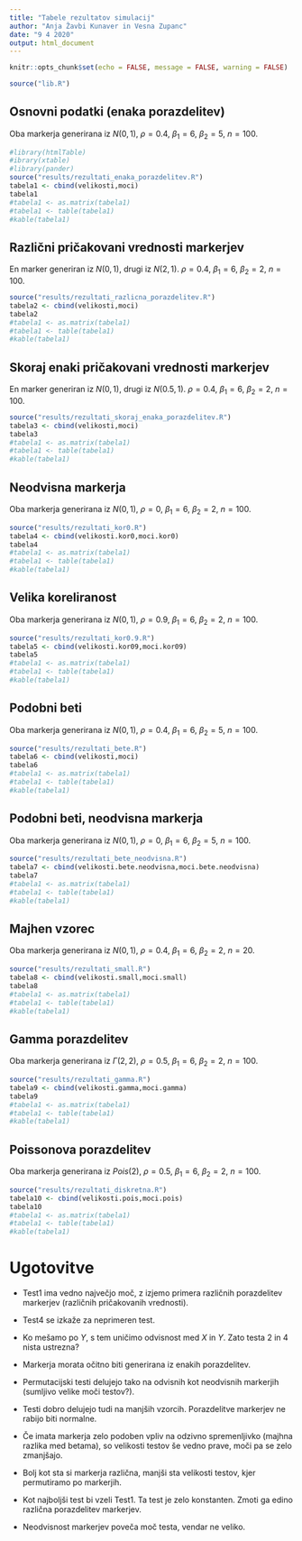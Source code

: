 ```yaml
---
title: "Tabele rezultatov simulacij"
author: "Anja Žavbi Kunaver in Vesna Zupanc"
date: "9 4 2020"
output: html_document
---
```


```r
knitr::opts_chunk$set(echo = FALSE, message = FALSE, warning = FALSE)
```

```r
source("lib.R")
```


## Osnovni podatki (enaka porazdelitev)

Oba markerja generirana iz $N(0,1)$, $\rho=0.4$, $\beta_1=6$, $\beta_2=5$, $n=100$.

```r
#library(htmlTable)
#ibrary(xtable)
#library(pander)
source("results/rezultati_enaka_porazdelitev.R")
tabela1 <- cbind(velikosti,moci)
tabela1
#tabela1 <- as.matrix(tabela1)
#tabela1 <- table(tabela1)
#kable(tabela1)
```


## Različni pričakovani vrednosti markerjev

En marker generiran iz $N(0,1)$, drugi iz $N(2,1)$. $\rho=0.4$, $\beta_1=6$, $\beta_2=2$, $n=100$.

```r
source("results/rezultati_razlicna_porazdelitev.R")
tabela2 <- cbind(velikosti,moci)
tabela2
#tabela1 <- as.matrix(tabela1)
#tabela1 <- table(tabela1)
#kable(tabela1)
```

## Skoraj enaki pričakovani vrednosti markerjev

En marker generiran iz $N(0,1)$, drugi iz $N(0.5,1)$. $\rho=0.4$, $\beta_1=6$, $\beta_2=2$, $n=100$.

```r
source("results/rezultati_skoraj_enaka_porazdelitev.R")
tabela3 <- cbind(velikosti,moci)
tabela3
#tabela1 <- as.matrix(tabela1)
#tabela1 <- table(tabela1)
#kable(tabela1)
```

## Neodvisna markerja

Oba markerja generirana iz $N(0,1)$, $\rho=0$, $\beta_1=6$, $\beta_2=2$, $n=100$.

```r
source("results/rezultati_kor0.R")
tabela4 <- cbind(velikosti.kor0,moci.kor0)
tabela4
#tabela1 <- as.matrix(tabela1)
#tabela1 <- table(tabela1)
#kable(tabela1)
```

## Velika koreliranost

Oba markerja generirana iz $N(0,1)$, $\rho=0.9$, $\beta_1=6$, $\beta_2=2$, $n=100$.

```r
source("results/rezultati_kor0.9.R")
tabela5 <- cbind(velikosti.kor09,moci.kor09)
tabela5
#tabela1 <- as.matrix(tabela1)
#tabela1 <- table(tabela1)
#kable(tabela1)
```


## Podobni beti

Oba markerja generirana iz $N(0,1)$, $\rho=0.4$, $\beta_1=6$, $\beta_2=5$, $n=100$.

```r
source("results/rezultati_bete.R")
tabela6 <- cbind(velikosti,moci)
tabela6
#tabela1 <- as.matrix(tabela1)
#tabela1 <- table(tabela1)
#kable(tabela1)
```

## Podobni beti, neodvisna markerja

Oba markerja generirana iz $N(0,1)$, $\rho=0$, $\beta_1=6$, $\beta_2=5$, $n=100$.

```r
source("results/rezultati_bete_neodvisna.R")
tabela7 <- cbind(velikosti.bete.neodvisna,moci.bete.neodvisna)
tabela7
#tabela1 <- as.matrix(tabela1)
#tabela1 <- table(tabela1)
#kable(tabela1)
```

## Majhen vzorec

Oba markerja generirana iz $N(0,1)$, $\rho=0.4$, $\beta_1=6$, $\beta_2=2$, $n=20$.

```r
source("results/rezultati_small.R")
tabela8 <- cbind(velikosti.small,moci.small)
tabela8
#tabela1 <- as.matrix(tabela1)
#tabela1 <- table(tabela1)
#kable(tabela1)
```

## Gamma porazdelitev

Oba markerja generirana iz $\Gamma(2,2)$, $\rho=0.5$, $\beta_1=6$, $\beta_2=2$, $n=100$.

```r
source("results/rezultati_gamma.R")
tabela9 <- cbind(velikosti.gamma,moci.gamma)
tabela9
#tabela1 <- as.matrix(tabela1)
#tabela1 <- table(tabela1)
#kable(tabela1)
```

## Poissonova porazdelitev

Oba markerja generirana iz $Pois(2)$, $\rho=0.5$, $\beta_1=6$, $\beta_2=2$, $n=100$.

```r
source("results/rezultati_diskretna.R")
tabela10 <- cbind(velikosti.pois,moci.pois)
tabela10
#tabela1 <- as.matrix(tabela1)
#tabela1 <- table(tabela1)
#kable(tabela1)
```

# Ugotovitve

* Test1 ima vedno največjo moč, z izjemo primera različnih porazdelitev markerjev (različnih pričakovanih vrednosti).

* Test4 se izkaže za neprimeren test.

* Ko mešamo po $Y$, s tem uničimo odvisnost med $X$ in $Y$. Zato testa 2 in 4 nista ustrezna?

* Markerja morata očitno biti generirana iz enakih porazdelitev.

* Permutacijski testi delujejo tako na odvisnih kot neodvisnih markerjih (sumljivo velike moči testov?).

* Testi dobro delujejo tudi na manjših vzorcih. Porazdelitve markerjev ne rabijo biti normalne.

* Če imata markerja zelo podoben vpliv na odzivno spremenljivko (majhna razlika med betama), so velikosti testov še vedno prave, moči pa se zelo zmanjšajo.

* Bolj kot sta si markerja različna, manjši sta velikosti testov, kjer permutiramo po markerjih.

* Kot najboljši test bi vzeli Test1. Ta test je zelo konstanten. Zmoti ga edino različna porazdelitev markerjev.

* Neodvisnost markerjev poveča moč testa, vendar ne veliko.

